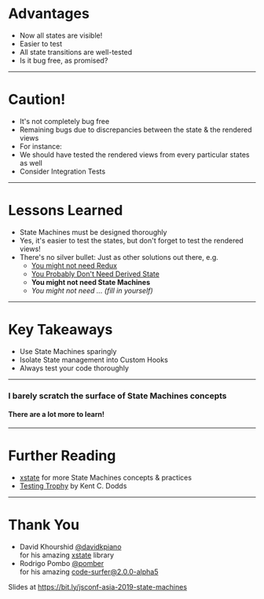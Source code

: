 
# Advantages

<ul>
  <Appear>
    <li>Now all states are visible!</li>
    <li>Easier to test</li>
    <li>All state transitions are well-tested</li>
    <li>Is it bug free, as promised?</li>
  </Appear>
</ul>

---

# Caution!

<ul>
  <li>It's not completely bug free</li>
  <Appear>
    <li>
      Remaining bugs due to discrepancies between the state & the rendered views
    </li>
    <li>For instance:</li>
    <li>
      We should have tested the rendered views from every particular states as
      well
    </li>
    <li>Consider Integration Tests</li>
  </Appear>
</ul>

---

# Lessons Learned

<ul>
  <Appear>
    <li>State Machines must be designed thoroughly</li>
    <li>
      Yes, it's easier to test the states, but don't forget to test the rendered
      views!
    </li>
    <li>
      There's no silver bullet: Just as other solutions out there, e.g.
      <ul>
        <li>
          <a href="https://medium.com/@dan_abramov/you-might-not-need-redux-be46360cf367">
            You might not need Redux
          </a>
        </li>
        <li>
          <a href="https://reactjs.org/blog/2018/06/07/you-probably-dont-need-derived-state.html">
            You Probably Don't Need Derived State
          </a>
        </li>
        <li>
          <strong>You might not need State Machines</strong>
        </li>
        <li>
          <em>You might not need ... (fill in yourself)</em>
        </li>
      </ul>
    </li>
  </Appear>
</ul>

---

# Key Takeaways

<ul>
  <Appear>
    <li>Use State Machines sparingly</li>
    <li>Isolate State management into Custom Hooks</li>
    <li>Always test your code thoroughly</li>
  </Appear>
</ul>

---

### I barely scratch the surface of State Machines concepts

#### There are a lot more to learn!

---

# Further Reading

- [xstate](https://xstate.js.org/docs/#why) for more State Machines concepts & practices
- [Testing Trophy](https://kentcdodds.com/blog/write-tests) by Kent C. Dodds

---

# Thank You

- David Khourshid [@davidkpiano](https://twitter.com/davidkpiano)<br />
  for his amazing [xstate](https://xstate.js.org/) library
- Rodrigo Pombo [@pomber](https://twitter.com/pomber)<br />
  for his amazing [code-surfer@2.0.0-alpha5](https://www.npmjs.com/package/code-surfer/v/2.0.0-alpha.5)

Slides at https://bit.ly/jsconf-asia-2019-state-machines
